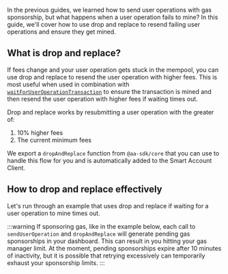In the previous guides, we learned how to send user operations with gas sponsorship, but what happens when a user operation fails to mine? In this guide,
we'll cover how to use drop and replace to resend failing user operations and ensure they get mined.

## What is drop and replace?

If fees change and your user operation gets stuck in the mempool, you can use drop and replace to resend the user operation with higher fees. This is most useful
when used in combination with [`waitForUserOperationTransaction`](/reference/aa-sdk/core/functions/waitForUserOperationTransaction) to ensure the transaction is mined
and then resend the user operation with higher fees if waiting times out.

Drop and replace works by resubmitting a user operation with the greater of:

1. 10% higher fees
2. The current minimum fees

We export a `dropAndReplace` function from `@aa-sdk/core` that you can use to handle this flow for you and is automatically added to the Smart Account Client.

## How to drop and replace effectively

Let's run through an example that uses drop and replace if waiting for a user operation to mine times out.

:::warning
If sponsoring gas, like in the example below, each call to `sendUserOperation` and `dropAndReplace` will generate pending gas sponsorships in your dashboard. This can result in you hitting your gas manager limit.
At the moment, pending sponsorships expire after 10 minutes of inactivity, but it is possible that retrying excessively can temporarily exhaust your sponsorship limits.
:::
